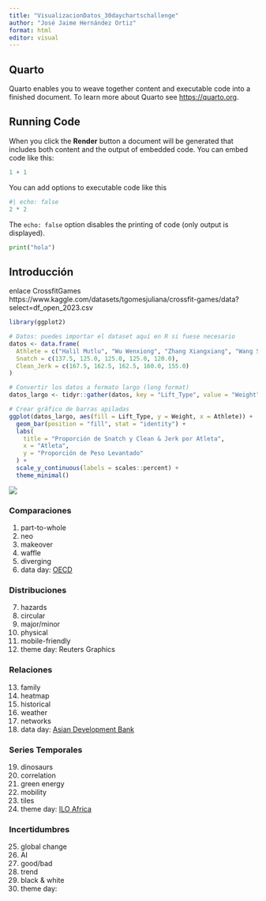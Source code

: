 ```yaml
---
title: "VisualizacionDatos_30daychartschallenge"
author: "José Jaime Hernández Ortiz"
format: html
editor: visual
---
```


## Quarto

Quarto enables you to weave together content and executable code into a finished document. To learn more about Quarto see <https://quarto.org>.

## Running Code

When you click the **Render** button a document will be generated that includes both content and the output of embedded code. You can embed code like this:

```r
1 + 1
```

You can add options to executable code like this

```r
#| echo: false
2 * 2
```

The `echo: false` option disables the printing of code (only output is displayed).

```python
print("hola")
```

## Introducción

enlace CrossfitGames https://www.kaggle.com/datasets/tgomesjuliana/crossfit-games/data?select=df_open_2023.csv


```r
library(ggplot2)

# Datos: puedes importar el dataset aquí en R si fuese necesario
datos <- data.frame(
  Athlete = c("Halil Mutlu", "Wu Wenxiong", "Zhang Xiangxiang", "Wang Shin-yuan", "Sergio Álvarez"),
  Snatch = c(137.5, 125.0, 125.0, 125.0, 120.0),
  Clean_Jerk = c(167.5, 162.5, 162.5, 160.0, 155.0)
)

# Convertir los datos a formato largo (long format)
datos_largo <- tidyr::gather(datos, key = "Lift_Type", value = "Weight", Snatch, Clean_Jerk)

# Crear gráfico de barras apiladas
ggplot(datos_largo, aes(fill = Lift_Type, y = Weight, x = Athlete)) +
  geom_bar(position = "fill", stat = "identity") +
  labs(
    title = "Proporción de Snatch y Clean & Jerk por Atleta",
    x = "Atleta",
    y = "Proporción de Peso Levantado"
  ) +
  scale_y_continuous(labels = scales::percent) +
  theme_minimal()
```



![](images/prompts.png)

### Comparaciones

1.  part-to-whole
2.  neo
3.  makeover
4.  waffle
5.  diverging
6.  data day: [OECD](https://github.com/30DayChartChallenge/Edition2024/blob/main/data.oecd.org)

### Distribuciones

7.  hazards
8.  circular
9.  major/minor
10. physical
11. mobile-friendly
12. theme day: Reuters Graphics

### Relaciones

13. family
14. heatmap
15. historical
16. weather
17. networks
18. data day: [Asian Development Bank](https://github.com/30DayChartChallenge/Edition2024/blob/main/data.adb.org)

### Series Temporales

19. dinosaurs
20. correlation
21. green energy
22. mobility
23. tiles
24. theme day: [ILO Africa](https://github.com/30DayChartChallenge/Edition2024/blob/main/ilostat.ilo.org/data/africa)

### Incertidumbres

25. global change
26. AI
27. good/bad
28. trend
29. black & white
30. theme day:
